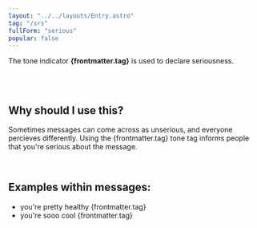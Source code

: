 ```yaml
---
layout: "../../layouts/Entry.astro"
tag: "/srs"
fullForm: "serious"
popular: false
---
```


The tone indicator **{frontmatter.tag}** is used to declare seriousness.

<br />
<br />

## Why should I use this?

Sometimes messages can come across as unserious, and everyone percieves differently. Using the {frontmatter.tag} tone tag informs people that you're serious about the message.

<br />

## Examples within messages:

- you're pretty healthy {frontmatter.tag}
- you're sooo cool {frontmatter.tag}
